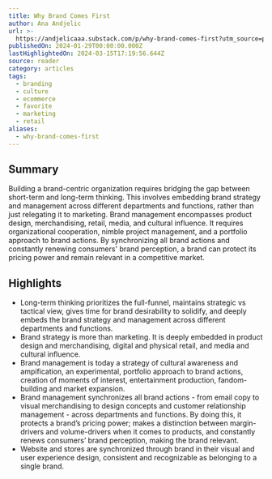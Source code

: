```yaml
---
title: Why Brand Comes First
author: Ana Andjelic
url: >-
  https://andjelicaaa.substack.com/p/why-brand-comes-first?utm_source=post-email-title&publication_id=18831&post_id=140461463&utm_campaign=email-post-title&isFreemail=false&r=og9hp&utm_medium=email
publishedOn: 2024-01-29T00:00:00.000Z
lastHighlightedOn: 2024-03-15T17:19:56.644Z
source: reader
category: articles
tags:
  - branding
  - culture
  - ecommerce
  - favorite
  - marketing
  - retail
aliases:
  - why-brand-comes-first
---
```

## Summary

Building a brand-centric organization requires bridging the gap between short-term and long-term thinking. This involves embedding brand strategy and management across different departments and functions, rather than just relegating it to marketing. Brand management encompasses product design, merchandising, retail, media, and cultural influence. It requires organizational cooperation, nimble project management, and a portfolio approach to brand actions. By synchronizing all brand actions and constantly renewing consumers' brand perception, a brand can protect its pricing power and remain relevant in a competitive market.

## Highlights
- Long-term thinking prioritizes the full-funnel, maintains strategic vs tactical view, gives time for brand desirability to solidify, and deeply embeds the brand strategy and management across different departments and functions.
- Brand strategy is more than marketing. It is deeply embedded in product design and merchandising, digital and physical retail, and media and cultural influence.
- Brand management is today a strategy of cultural awareness and ampification, an experimental, portfolio approach to brand actions, creation of moments of interest, entertainment production, fandom-building and market expansion.
  [](https://substackcdn.com/image/fetch/f_auto,q_auto:good,fl_progressive:steep/https%3A%2F%2Fsubstack-post-media.s3.amazonaws.com%2Fpublic%2Fimages%2Fb55ed300-1e09-4eab-a2e0-ecdbc823eea7_2880x1760.png)
- Brand management synchronizes all brand actions - from email copy to visual merchandising to design concepts and customer relationship management - across departments and functions. By doing this, it protects a brand’s pricing power; makes a distinction between margin-drivers and volume-drivers when it comes to products, and constantly renews consumers’ brand perception, making the brand relevant.
- Website and stores are synchronized through brand in their visual and user experience design, consistent and recognizable as belonging to a single brand.

